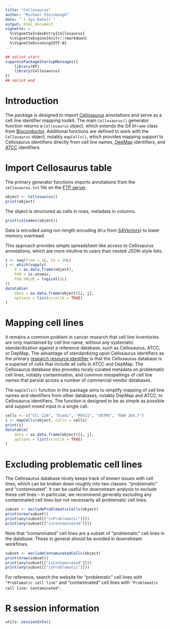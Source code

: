 ```yaml
---
title: "Cellosaurus"
author: "Michael Steinbaugh"
date: "`r Sys.Date()`"
output: html_document
vignette: >
  %\VignetteIndexEntry{Cellosaurus}
  %\VignetteEngine{knitr::rmarkdown}
  %\VignetteEncoding{UTF-8}
---
```


```r
## nolint start
suppressPackageStartupMessages({
    library(DT)
    library(Cellosaurus)
})
## nolint end
```

# Introduction

The package is designed to import [Cellosaurus][] annotations and serve as a
cell line identifier mapping toolkit. The main `Cellosaurus()` generator
function returns a `Cellosaurus` object, which extends the S4 `DFrame` class
from [Bioconductor][]. Additional functions are defined to work with the
`Cellosaurus` object, notably `mapCells()`, which provides mapping support to
Cellosaurus identifiers directly from cell line names, [DepMap][] identifiers,
and [ATCC][] identifiers.

# Import Cellosaurus table

The primary generator functions imports annotations from the `cellosaurus.txt`
file on the [FTP server][].

```r
object <- Cellosaurus()
print(object)
```

The object is structured as cells in rows, metadata in columns.

```r
print(colnames(object))
```

Data is encoded using run-length encoding (`Rle` from [S4Vectors][]) to lower
memory overhead. 

This approach provides simple spreadsheet-like access to Cellosaurus
annotations, which are more intuitive to users than nested JSON-style lists.

```r
i <- seq(from = 1L, to = 10L)
j <- which(vapply(
    X = as.data.frame(object),
    FUN = is.atomic,
    FUN.VALUE = logical(1L)
))
datatable(
    data = as.data.frame(object)[i, j],
    options = list(scrollX = TRUE)
)
```

# Mapping cell lines

It remains a common problem in cancer research that cell line inventories are
only maintained by cell line name, without any systematic standardization
against a reference database, such as Cellosaurus, ATCC, or DepMap. The
advantage of standardizing upon Cellosaurus identifiers as the primary
[research resource identifier][rrid] is that the Cellosaurus database is
a superset of cells that include all cells in ATCC and DepMap. The Cellosaurus
database also provides nicely curated metadata on problematic cell lines,
notably contamination, and common misspellings of cell line names that persist
across a number of commercial vendor databases.

The `mapCells()` function in the package aims to simplify mapping of cell line
names and identifiers from other databases, notably DepMap and ATCC, to
Cellosaurus identifiers. The function is designed to be as simple as possible
and support mixed input in a single call.

```r
cells <- c("CCL-228", "Duadi", "MV411", "U87MG", "RAW 264.7")
i <- mapCells(object, cells = cells)
print(i)
datatable(
    data = as.data.frame(object)[i, j],
    options = list(scrollX = TRUE)
)
```

# Excluding problematic cell lines

The Cellosaurus database nicely keeps track of known issues with cell lines,
which can be broken down roughly into two classes: "problematic" and
"contaminated". It can be useful for downstream analysis to exclude these
cell lines -- in particular, we recommend generally excluding any contaminated
cell lines but not necessarily all problematic cell lines.

```r
subset <- excludeProblematicCells(object)
print(nrow(subset))
print(any(subset[["isProblematic"]]))
print(any(subset[["isContaminated"]]))
```

Note that "contaminated" cell lines are a subset of "problematic" cell lines in
the database. These in general should be avoided in downstream workflows.

```r
subset <- excludeContaminatedCells(object)
print(nrow(subset))
print(any(subset[["isContaminated"]]))
print(any(subset[["isProblematic"]]))
```

For reference, search the website for "problematic" cell lines with
`"Problematic cell line"` and "contaminated" cell lines with
`"Problematic cell line: Contaminated"`.

# R session information

```r
utils::sessionInfo()
```

[atcc]: https://www.atcc.org/ "American Type Culture Collection"
[bioconductor]: https://bioconductor.org/
[cellosaurus]: https://www.cellosaurus.org/
[depmap]: https://depmap.org/
[ftp server]: https://ftp.expasy.org/databases/cellosaurus/
[rrid]: https://www.rrids.org/ "Research Resource Identifier"
[s4vectors]: https://bioconductor.org/packages/S4Vectors/
